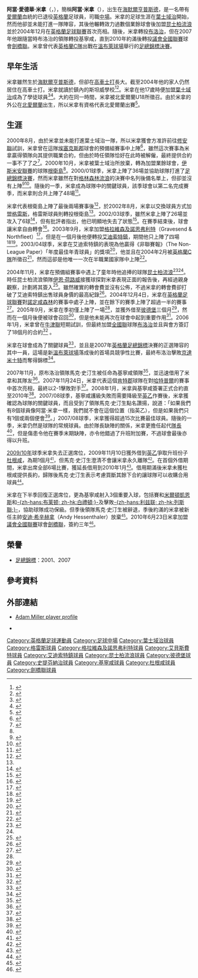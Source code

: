 {{noteTA|G1=足球|G2=FAcup
|T=zh-hans:亚当·米勒;zh-hk:阿當·米拿;zh-tw:阿當·米勒;
|1=zh-hans:亚当·米勒;zh-hk:阿當·米拿;zh-tw:阿當·米勒;
|2=zh-hans:米勒;zh-hk:米拿;zh-tw:米勒;
|3=zh-hans:温布利球场;zh-hk:溫布萊球場;zh-tw:溫布萊球場;
|4=zh-hans:亚当·爱德华·米勒;zh-hk:阿當·愛德華·米拿;zh-tw:阿當·愛德華·米勒;
|5=zh-hans:埃塞克斯郡;zh-hk:埃塞克斯郡;zh-tw:艾塞克斯郡;
|6=zh-hans:达根汉姆;zh-hk:杜根咸;zh-tw:達根漢姆;
}}
{{Football player infobox
| playername          = 阿當·愛德華·米勒<br />Adam Miller
| image               = [[File:AdamMillerGills.jpg|180px]]
| fullname            = Adam Edward Miller
| dateofbirth         = {{birth date and age|df=yes|1982|2|19}}
| cityofbirth         = [[海默爾亨普斯德|海默爾亨普斯德]]
| countryofbirth      = [[英格蘭|英格蘭]]
| height              = {{height|m=1.80}}
| currentclub         = 
| clubnumber          = 
| position            = [[中場|中場]]
| youthyears          = 
| youthclubs          = 
| years               = 1999-2000<br />2000-2002<br />2002-2003<br />2003<br />2003-2004<br />2004-2006<br />2005<br />2006-2008<br />2007-2008<br />2008-2010 <br />2009-2010<br />2010-2012
| clubs               = [[葉士域治足球會|葉士域治]]<br />[[根衛島|根衛島]]<br />[[格雷斯足球會|格雷斯]]<br />[[艾貝斯費特足球會|格拉維森及諾思弗利特]]<br />[[艾迪索特鎮足球會|艾迪索特鎮]]<br />[[昆士柏流浪足球會|昆士柏流浪]]<br />→ [[彼德堡聯足球會|彼德堡]]<br />[[保罗夫史提芬足球俱乐部|布洛治]]<br />→ [[基寧咸足球會|基寧咸]]<br />[[基寧咸足球會|基寧咸]]<br />→ [[达根汉姆和雷德布里奇足球俱乐部|杜根咸]]<br />[[剑桥联足球俱乐部|劍橋聯]]
| caps(goals)         = {{0}}0 {{0}}(0)<br />59 {{0}}(9)<br />26 {{0}}(6)<br />{{0}}4 {{0}}(1)<br />38 {{0}}(0)<br />15 {{0}}(0)<br />{{0}}2 {{0}}(0) <br />59 (11)<br />{{0}}7 {{0}}(2)<br />82 (11)<br />{{0}}8 {{0}}(0)<br />{{0}}5 {{0}}(0)
| nationalyears       = <br />2004
| nationalteam        = 北愛爾蘭U18<br />[[英格蘭足球代表丙隊|英格蘭C隊]]
| nationalcaps(goals) = <br />{{0}}1 {{0}}(0)
| pcupdate            = 2010年6月24日 (四) 07:28 (UTC)
| ntupdate            = 2009年12月16日 (三) 04:40 (UTC)
}}
'''阿當·愛德華·米拿'''（{{lang-en|'''Adam Edward Miller'''}}，{{bd|1982年|2月19日|catIdx=Miller, Adam}}），簡稱'''阿當·米拿'''（{{lang-en|'''Adam Miller'''}}），出生在[[海默爾亨普斯德|海默爾亨普斯德]]，是一名帶有[[愛爾蘭共和國|愛爾蘭]]血統的已退役[[英格蘭|英格蘭]]足球員，司職[[中場|中場]]。米拿的足球生涯在[[葉士域治足球會|葉士域治]]開始，然而他卻並未能打進一隊陣容，其後他輾轉效力過數個業餘球會後加盟[[昆士柏流浪足球會|昆士柏流浪]]並於2004年12月在[[英格蘭足球聯賽|英格蘭足球聯賽]]首次亮相。隨後，米拿轉投[[保罗夫史提芬足球俱乐部|布洛治]]，但在2007年他跟隨當時布洛治的領隊{{Link-en|馬克·史汀生|Mark Stimson}}轉投基寧咸，直到2010年約滿後轉投[[英格蘭足球議會全國聯賽|議會全國聯賽]]球會[[剑桥联足球俱乐部|劍橋聯]]。米拿曾代表[[英格蘭足球代表丙隊|英格蘭C隊]]出戰在[[溫布萊球場|溫布萊球場]]舉行的[[英格蘭足總錦標|足總錦標決賽]]。

== 早年生活 ==
米拿雖然生於[[海默爾亨普斯德|海默爾亨普斯德]]，但卻在[[高車士打|高車士打]]長大。截至2004年他的家人仍然居住在高車士打。米拿就讀於鎮內的斯坦威學校<ref>{{en}}{{cite web|url=http://archive.chelmsfordweeklynews.co.uk/2004/12/10/122280.html|publisher=Chelmsford Weekly News|title=Soccer: Miller's living the dream|accessdate=2008-09-18|date=2004-12-10}}{{dead link|date=October 2015}}</ref><ref>{{en}}{{cite web|url=http://archive.gazette-news.co.uk/2003/11/13/138313.html|publisher=The Gazette|title=Soccer: Miller eyes a cup shock|accessdate=2008-09-18|date=2003-11-13}}{{dead link|date=October 2015}}</ref>。米拿在他17歲時便加盟[[葉士域治足球會|葉士域治]]成為了學徒球員<ref name="NLD">{{en}}{{cite web|url=http://www.nonleaguedaily.com/news/index.php?newsmode=FULL&nid=5634 |publisher=Non League Daily |title=Ryman clubs swap players |date=2002-08-26 |accessdate=2008-04-22 |deadurl=yes |archiveurl=https://web.archive.org/web/20120604054217/http://www.nonleaguedaily.com/news/index.php?newsmode=FULL&nid=5634 |archivedate=2012-06-04 }}</ref><ref name="POA">{{en}}{{cite web|url=http://www.tmwmtt.com/sql/players/profile.phtml?fullname=Adam%20Miller |publisher=Pride of Anglia |title=Adam Miller |accessdate=2008-04-22 |deadurl=yes |archiveurl=https://web.archive.org/web/20071215230916/http://www.tmwmtt.com/sql/players/profile.phtml?fullname=Adam%20Miller |archivedate=2007-12-15 }}</ref>。大約在同一時間，米拿被北愛爾蘭U18所徵召。由於米拿的外公在[[北愛爾蘭|北愛爾蘭]]出生，所以米拿有資格代表北愛爾蘭出賽<ref name="NI">{{en}}{{cite web|url=http://www.kentonline.co.uk/kol08/article/default.asp?article_id=55386|publisher=Kent Online|title=Miller chasing international dream|first=Luke|last=Cawdell|accessdate=2009-01-21|date=2009-01-21}}</ref>。

== 生涯 ==
2000年8月，由於米拿並未能打進葉士域治一隊，所以米拿獲會方准許前往[[修安聯足球會|修安聯]]試訓，米拿曾在這隊[[埃塞克斯郡|埃塞克斯郡]]球會的預備組賽事中上陣<ref>{{en}}{{cite web|url=http://archive.gazette-news.co.uk/2000/8/31/197035.html|publisher=Gazette News|title=Soccer: Late mistake costs Blues' reserves|date=2000-08-31|accessdate=2008-04-23}}{{dead link|date=October 2015}}</ref>，雖然這次賽事為米拿贏得領隊向其提供職業合約，但由於時任領隊{{Link-en|阿倫·列托|Alan Little}}恰好在此時被解僱，最終提供合約一事不了了之<ref>{{en}}{{cite web|url=http://archive.gazette-news.co.uk/2001/8/3/176913.html|publisher=Gazette News|title=Soccer: Mixed views of Gulls-Blues clash|date=2001-08-03|accessdate=2008-04-22}}{{dead link|date=October 2015}}</ref>。2000年10月，米拿被葉士域治所放棄，轉為加盟業餘球會，[[伊斯米安聯賽|伊斯米安聯賽]]的球隊[[根衛島|根衛島]]<ref name="NLD" />。2000/01球季，米拿上陣了36場並協助球隊打進了[[英格蘭足總錦標|足總錦標決賽]]，然而米拿雖然在對[[格林森林流浪足球會|格林森林流浪]]的決賽中名列後備名單上，但卻並沒有上陣<ref name="Canv1">{{en}}{{cite web|url=http://www.canveyfc.com/2000/statistics.htm|title=Canvey Statistics at a Glance (2000–01)|publisher=Canvey Island F.C.|accessdate=2008-04-22|archive-url=https://web.archive.org/web/20110708114814/http://www.canveyfc.com/2000/statistics.htm|archive-date=2011-07-08|dead-url=no}}</ref><ref>{{en}}{{cite web|url=http://www.soccerbase.com/results3.sd?gameid=355647|publisher=Soccerbase|title=FA Trophy Final 2000–01|accessdate=2008-04-22|archive-date=2012-09-11|archive-url=https://archive.today/20120911102554/http://www.soccerbase.com/results3.sd?gameid=355647|dead-url=yes}}</ref>。隨後的一季，米拿成為球隊中的關鍵球員，該季球會以第二名完成賽季，而米拿則合共上陣了48場<ref name="Canv2">{{en}}{{cite web|url=http://www.canveyfc.com/2001/statistics.htm|title=Canvey Statistics at a Glance (2001–02)|publisher=Canvey Island F.C.|accessdate=2008-04-22|archive-url=https://web.archive.org/web/20050425144953/http://www.canveyfc.com/2001/statistics.htm|archive-date=2005-04-25|dead-url=no}}</ref>。

米拿代表根衛島上陣了最後兩場賽事後<ref name="Canv3">{{en}}{{cite web|url=http://www.canveyfc.com/2002/statistics.htm|title=Canvey Statistics at a Glance (2002–03)|publisher=Canvey Island F.C.|accessdate=2008-04-22|archive-url=https://web.archive.org/web/20110708114823/http://www.canveyfc.com/2002/statistics.htm|archive-date=2011-07-08|dead-url=no}}</ref>，於2002年8月，米拿以交換球員方式加盟[[格雷斯足球會|格雷斯]]，格雷斯球員{{Link-en|傑夫·明頓|Jeff Minton}}則轉投根衛島<ref name="NLD" />。2002/03球季，雖然米拿上陣了26場並攻入了6球<ref name="SFU">{{en}}{{cite web|url=http://soccerfactsuk.co.uk/s2002/player_details.php?playerid=3292|title=Player Details: Season 2002-2003: Adam Miller|publisher=soccerfactsuk|accessdate=2008-04-23|archive-url=https://web.archive.org/web/20110724120808/http://soccerfactsuk.co.uk/s2002/player_details.php?playerid=3292|archive-date=2011-07-24|dead-url=yes}}</ref>，但有批評者指出，他已明顯地失去了狀態<ref>{{en}}{{cite web|url=http://www.thefa.com/England/NationalGameXI/NewsAndFeatures/Postings/2004/11/EngNGXI_Fairclough.htm|publisher=The FA|title=Talent spotter|author=Tony Incenzo|accessdate=2008-04-23|date=2004-11-24|archive-url=https://web.archive.org/web/20080829211806/http://www.thefa.com/England/NationalGameXI/NewsAndFeatures/Postings/2004/11/EngNGXI_Fairclough.htm|archive-date=2008-08-29|dead-url=yes}}</ref>。在賽季結束後，球會讓米拿自由轉會<ref>{{en}}{{cite web |url=http://www.graysathletic.co.uk/news/archives/2003/05/index.html |publisher=Grays Athletic F.C. |title=News & features archive - May 2003 |accessdate=2008-04-23 |deadurl=yes |archiveurl=https://web.archive.org/web/20030707190406/http://www.graysathletic.co.uk/news/archives/2003/05/index.html |archivedate=2003-07-07 }}</ref>。2003年9月，米拿加盟[[艾貝斯費特足球會|格拉維森及諾思弗利特]]（Gravesend & Northfleet）<ref>{{en}}{{cite book|title=Non-League Club Directory 2007|first=Mike|last=Williams|coauthors=Tony Williams|year=2007|publisher=Tony Williams Publications Ltd|id=1-8698-3355-4|page=p144}}</ref>，但是在一個月後他便轉投[[艾迪索特鎮足球會|艾迪索特鎮]]，期間他只上陣了四場<ref>{{en}}{{cite web|url=http://www.soccerbase.com/players_details.sd?playerid=28802&seasonid=133|publisher=Soccerbase|title=Games played by Adam Miller in 2003/2004|accessdate=2008-04-23|archive-date=2012-09-10|archive-url=https://archive.today/20120910101558/http://www.soccerbase.com/players_details.sd?playerid=28802&seasonid=133|dead-url=yes}}</ref><ref>{{en}}{{cite web|url=http://news.bbc.co.uk/sport1/hi/football/teams/a/aldershot/3207572.stm|publisher=BBC|title=Shots make double swoop|accessdate=2008-04-22|date=2003-10-20|archive-url=https://web.archive.org/web/20190713152920/http://news.bbc.co.uk/sport2/hi/football/teams/a/aldershot/3207572.stm|archive-date=2019-07-13|dead-url=no}}</ref>。2003/04球季，米拿在艾迪索特鎮的表現為他贏得《非聯賽報》（The Non-League Paper）「年度最佳年青球員」的獎項<ref>{{en}}{{cite web|url=http://www.chester-city.co.uk/may04news.asp|publisher=Chester City F.C.|title=News from Deva Stadium 2004|accessdate=2008-04-22|date=2004-05-30|archive-url=https://web.archive.org/web/20121024010910/http://www.chester-city.co.uk/may04news.asp|archive-date=2012-10-24|dead-url=no}}</ref>，他並且在2004年2月被[[英格蘭足球代表丙隊|英格蘭C隊]]所徵召<ref>{{en}}{{cite web|url=http://www.thefa.com/GrassrootsOld/Leaguesystem/LatestNews/Postings/2004/02/FaircloughNamesSquadToFaceAzzurri.htm|publisher=The FA|title=Fairclough names squad to face Azzurri|accessdate=2008-04-23|date=2004-02-09|archive-url=https://web.archive.org/web/20080706155507/http://www.thefa.com/GrassrootsOld/Leaguesystem/LatestNews/Postings/2004/02/FaircloughNamesSquadToFaceAzzurri.htm|archive-date=2008-07-06|dead-url=yes}}</ref>，然而這卻是他唯一一次在半職業國家隊中上陣<ref>{{en}}{{cite book|title=Non-League Club Directory 2007|last=Williams|page=p859}}</ref>。  

2004年11月，米拿在預備組賽事中遇上了童年時他追捧的球隊[[昆士柏流浪足球會|昆士柏流浪]]<ref>{{en}}{{cite web|url=http://news.bbc.co.uk/sport1/low/football/teams/q/qpr/4015597.stm|publisher=BBC|title=QPR sign Shots midfielder Miller|accessdate=2008-04-22|date=2004-11-16|archive-url=https://web.archive.org/web/20190713152920/http://news.bbc.co.uk/sport2/hi/football/teams/q/qpr/4015597.stm|archive-date=2019-07-13|dead-url=no}}</ref><ref name="fran" />。時任昆士柏流浪領隊[[伊恩·荷路威|伊恩·荷路威]]接獲球探對米拿表現正面的報告後，再經過親身觀察，計劃將其簽入<ref name="Ol">{{en}}{{cite web|url=http://www.aldershot.co.uk/sport/26/26334/its_miller_time|publisher=Aldershot News and Mail|title=It's Miller time!|accessdate=2008-04-23|date=2005-01-27|archive-url=https://web.archive.org/web/20190713152920/https://www.getsurrey.co.uk/all-about/aldershot|archive-date=2019-07-13|dead-url=no}}</ref>。雖然確實的轉會費並沒有公佈，不過米拿的轉會費卻打破了艾迪索特鎮出售球員身價的最高紀錄<ref name="fran">{{en}}{{cite web|url=http://www.farnborough.co.uk/sport/26/26154/miller_bids_fond_farewell_to_shots|publisher=Farnborough News and Mail|title=Miller bids fond farewell to Shots|accessdate=2008-04-23|date=2004-11-16|archive-url=https://web.archive.org/web/20190713152920/https://www.getsurrey.co.uk/all-about/farnborough|archive-date=2019-07-13|dead-url=no}}</ref>。2004年12月4日，米拿在[[英格蘭足球聯賽|英格蘭足球聯賽]]對[[諾定咸森林足球會|諾定咸森林]]的賽事中處子上陣，並在餘下的賽季上陣了超過一半的賽事<ref>{{en}}{{cite web|url=http://www.soccerbase.com/players_details.sd?playerid=28802&seasonid=134|publisher=Soccerbase|title=Games played by Adam Miller in 2004/2005|accessdate=2008-04-23|archive-date=2012-09-11|archive-url=https://archive.today/20120911064614/http://www.soccerbase.com/players_details.sd?playerid=28802&seasonid=134|dead-url=yes}}</ref>。2005年9月，米拿在季初僅上陣了一場<ref name="SB2" />，並獲外借至[[彼德堡聯足球會|彼德堡]]三個月<ref>{{en}}{{cite web|url=http://news.bbc.co.uk/sport1/hi/football/teams/p/peterborough_united/4271476.stm|publisher=BBC|title=Posh beat Millers to sign Miller|accessdate=2008-04-22|date=2005-09-22|archive-url=https://web.archive.org/web/20190713152920/http://news.bbc.co.uk/sport2/hi/football/teams/p/peterborough_united/4271476.stm|archive-date=2019-07-13|dead-url=no}}</ref>，然而在一個月後便被球會召回<ref>{{en}}{{cite web|url=http://news.bbc.co.uk/sport1/hi/football/teams/p/peterborough_united/4376438.stm|publisher=BBC|title=Peterborough extend Hand's loan|accessdate=2008-04-22|date=2005-10-25|archive-url=https://web.archive.org/web/20190713152920/http://news.bbc.co.uk/sport2/hi/football/teams/p/peterborough_united/4376438.stm|archive-date=2019-07-13|dead-url=no}}</ref>，但是他未能再次在球會中起到重要作用<ref name="SB2">{{en}}{{cite web|url=http://www.soccerbase.com/players_details.sd?playerid=28802&seasonid=135|publisher=Soccerbase|title=Games played by Adam Miller in 2005/2006|accessdate=2008-04-23|archive-date=2013-02-02|archive-url=https://archive.today/20130202113333/http://www.soccerbase.com/players_details.sd?playerid=28802&seasonid=135|dead-url=yes}}</ref>。2006年1月，米拿曾在[[牛津聯足球會|牛津聯]]短期試訓，但最終加盟[[英格蘭足球議會全國聯賽|全國聯]]球隊[[保罗夫史提芬足球俱乐部|布洛治]]並且與會方簽訂了18個月的合約<ref>{{en}}{{cite web|url=http://news.bbc.co.uk/sport1/hi/football/teams/s/stevenage/4642560.stm|publisher=BBC|title=Stevenage swoop for QPR's Miller  |accessdate=2008-04-22|date=2006-01-24}}</ref> 。

米拿在球會成為了關鍵球員<ref>{{en}}{{cite web|url=http://www.altrinchamfc.co.uk/alt0607i.htm|publisher=Altrincham F.C.|title=Altrincham FC Archived News, April, 2007|accessdate=2008-04-23|archive-url=https://web.archive.org/web/20080512004741/http://www.altrinchamfc.co.uk/alt0607i.htm|archive-date=2008-05-12|dead-url=no}}</ref>，並且是2007年[[英格蘭足總錦標|英格蘭足總錦標]]決賽的正選陣容的其中一員，這場是新[[溫布萊球場|溫布萊球場]]落成後的首場具競爭性比賽，最終布洛治擊敗[[京達米士特足球會|京達米士特]]而奪得錦標<ref>{{en}}{{cite web|url=http://news.bbc.co.uk/sport1/hi/football/6649807.stm|publisher=BBC|title=Kidderminster 2–3 Stevenage|accessdate=2008-04-22|date=2008-05-12|author=Ian Hughes|archive-url=https://web.archive.org/web/20070913110100/http://news.bbc.co.uk/sport1/hi/football/6649807.stm|archive-date=2007-09-13|dead-url=no}}</ref>。

2007年11月，原布洛治領隊馬克·史汀生被任命為基寧咸領隊<ref>{{en}}{{cite web|url=http://news.bbc.co.uk/sport1/hi/football/teams/g/gillingham/7073636.stm|publisher=BBC|title=Gills unveil Stimson as new boss|accessdate=2008-04-22|date=2007-11-01|archive-url=https://web.archive.org/web/20190713152921/http://news.bbc.co.uk/sport2/hi/football/teams/g/gillingham/7073636.stm|archive-date=2019-07-13|dead-url=no}}</ref>，並迅速借用了米拿和其隊友{{Link-en|約翰·紐達|John Nutter}}<ref>{{en}}{{cite web|url=http://news.bbc.co.uk/sport1/hi/football/teams/g/gillingham/7105653.stm|publisher=BBC|title=Gillingham capture Stevenage pair|accessdate=2008-04-22|date=2007-11-23|archive-url=https://web.archive.org/web/20190713152930/http://news.bbc.co.uk/sport2/hi/football/teams/g/gillingham/7105653.stm|archive-date=2019-07-13|dead-url=no}}</ref>。2007年11月24日，米拿代表這個[[肯特郡|肯特郡]]球隊在對[[哈特普爾足球會|哈特普爾]]的賽事中首次亮相，最終以2-1擊敗對手<ref>{{en}}{{cite web|url=http://www.soccerbase.com/players_details.sd?playerid=28802&seasonid=137|publisher=Soccerbase|title=Games played by Adam Miller in 2007/2008|accessdate=2008-04-23|archive-date=2012-09-10|archive-url=https://archive.today/20120910045246/http://www.soccerbase.com/players_details.sd?playerid=28802&seasonid=137|dead-url=yes}}</ref>。2008年1月，米拿與基寧咸簽署正式合約直至2010年<ref>{{en}}{{cite web|url=http://news.bbc.co.uk/sport1/hi/football/teams/g/gillingham/7171859.stm|publisher=BBC|title=Miller & Nutter make Gills switch|accessdate=2008-04-22|date=2008-01-04|archive-url=https://web.archive.org/web/20080108005634/http://news.bbc.co.uk/sport1/hi/football/teams/g/gillingham/7171859.stm|archive-date=2008-01-08|dead-url=no}}</ref>。2007/08球季，基寧咸護級失敗而需要降級至[[英格蘭足球乙級聯賽|英乙]]作賽後，米拿獲確認為球隊的關鍵球員，而且受到了領隊馬克·史汀生點名讚揚，說道：「如果我們有8個球員像阿當·米拿一樣，我們就不會在這個位置（指英乙），但是如果我們只有1個或兩個便會<ref>{{en}}{{cite web|url=http://news.bbc.co.uk/sport1/hi/football/teams/g/gillingham/7285733.stm|publisher=BBC|title=Time to do the basics – Stimson|accessdate=2008-04-23|date=2008-03-09|archive-url=https://web.archive.org/web/20080313023953/http://news.bbc.co.uk/sport1/hi/football/teams/g/gillingham/7285733.stm|archive-date=2008-03-13|dead-url=no}}</ref>。」2007/08球季，米拿獲得超過15次比賽最佳球員。隨後的一季，米拿仍然是球隊的常規球員。由於隊長{{Link-en|巴利·富拿|Barry Fuller}}缺陣的關係，米拿更擔任起代[[隊長_(足球)|隊長]]<ref>{{en}}{{cite web|url=http://www.dailymail.co.uk/sport/football/article-1105090/Gillingham-1-Aston-Villa-2-Relieved-Villans-survive-thrills-spills-Gills.html|publisher=Daily Mail|title=Aston Villa Relieved Villans survive thrills spills Gills|access-date=2009-08-07|archive-url=https://web.archive.org/web/20121009130122/http://www.dailymail.co.uk/sport/football/article-1105090/Gillingham-1-Aston-Villa-2-Relieved-Villans-survive-thrills-spills-Gills.html|archive-date=2012-10-09|dead-url=no}}</ref>，但是傷患令他在賽季末期缺陣，亦令他錯過了升班附加賽，不過球會最後亦得以升班。

[[2009年至2010年英格蘭足球甲級聯賽|2009/10年]]球季米拿失去正選席位，2009年11月10日獲外借到[[英乙|英乙]]爭取升班份子[[达根汉姆和雷德布里奇足球俱乐部|杜根咸]]，為期1個月<small><ref>{{cite news |language=en |url=http://news.bbc.co.uk/sport2/hi/football/teams/d/dagenham_and_redbridge/8352814.stm |title=Miller moves to Daggers on loan |publisher=[[BBC|BBC]] Sport |date=2009-11-10 |accessdate=2009-12-16 |archive-url=https://web.archive.org/web/20091114064059/http://news.bbc.co.uk/sport2/hi/football/teams/d/dagenham_and_redbridge/8352814.stm |archive-date=2009-11-14 |dead-url=no }}</ref></small>，但馬克·史汀生澄清不會讓米拿永久離隊<small><ref>{{cite news |language=en |url=http://news.bbc.co.uk/sport2/hi/football/teams/d/dagenham_and_redbridge/8357071.stm |title=Miller move not permanent - Gills |publisher=[[BBC|BBC]] Sport |date=2009-11-12 |accessdate=2009-12-16 |archive-url=https://web.archive.org/web/20160307072707/http://news.bbc.co.uk/sport2/hi/football/teams/d/dagenham_and_redbridge/8357071.stm |archive-date=2016-03-07 |dead-url=no }}</ref></small>。在首個外借期間，米拿出席全部6場比賽，獲延長借用到2010年1月<small><ref>{{cite news |language=en |url=http://news.bbc.co.uk/sport2/hi/football/teams/d/dagenham_and_redbridge/8413986.stm |title=Gillingham's Miller extends Dagenham loan spell |publisher=[[BBC|BBC]] Sport |date=2009-12-15 |accessdate=2009-12-16 |archive-url=https://web.archive.org/web/20110203015021/http://news.bbc.co.uk/sport2/hi/football/teams/d/dagenham_and_redbridge/8413986.stm |archive-date=2011-02-03 |dead-url=no }}</ref></small>。借用期滿後米拿未獲杜根咸提供長約，歸隊後馬克·史汀生表示考慮買斷其餘下合約讓球隊可以收購合用球員<small><ref>{{cite news |language=en |url=http://news.bbc.co.uk/sport2/hi/football/teams/g/gillingham/8459272.stm |title=Gillingham look to pay off Adam Miller |publisher=[[BBC|BBC]] Sport |date=2010-01-14 |accessdate=2010-01-23 |archive-url=https://web.archive.org/web/20100119005448/http://news.bbc.co.uk/sport2/hi/football/teams/g/gillingham/8459272.stm |archive-date=2010-01-19 |dead-url=no }}</ref></small>。

米拿在下半季回復正選席位，更為基寧咸射入3個重要入球，包括賽和[[米尔顿凯恩斯足球俱乐部|米爾頓凱恩斯]]和[[布莱顿足球俱乐部|-{zh-hans:布莱顿; zh-hk:白禮頓;}-]]及擊敗[[列斯聯足球會|-{zh-hans:利兹联; zh-hk:列斯聯;}-]]，協助球隊成功保級。但季後領隊馬克·史汀生被辭退，季後約滿的米拿被新任主帥[[安迪·希辛赫拿|安迪·希辛赫拿]]（Andy Hessenthaler）放棄<small><ref>{{cite news |language=en |url=http://www.skysports.com/story/0,19528,11737_6176931,00.html |title=Hess parts ways with eight |publisher=Sky Sports |date=2010-05-28 |accessdate=2010-06-18 |archive-url=https://web.archive.org/web/20100611142929/http://www.skysports.com/story/0,19528,11737_6176931,00.html |archive-date=2010-06-11 |dead-url=no }}</ref></small>。2010年6月23日米拿加盟[[英格蘭足球議會全國聯賽|議會全國聯賽]]球會[[剑桥联足球俱乐部|劍橋聯]]，簽約三年<small><ref>{{cite news |language=en |url=http://news.bbc.co.uk/sport2/hi/football/teams/c/cambridge_utd/8757044.stm |title=Midfielder Adam Miller makes Cambridge move |publisher=[[BBC|BBC]] Sport |date=2010-06-23 |accessdate=2010-06-24 |archive-url=https://web.archive.org/web/20100626101047/http://news.bbc.co.uk/sport2/hi/football/teams/c/cambridge_utd/8757044.stm |archive-date=2010-06-26 |dead-url=no }}</ref></small>。

== 榮譽 ==
*[[英格蘭足總錦標|足總錦標]]：2001、2007

== 參考資料 ==
{{Reflist|2}}

== 外部連結 ==
*{{en}}[https://web.archive.org/web/20081010155341/http://www.gillinghamfootballclub.com/page/ProfilesDetail/0%2C%2C10416~21673%2C00.html Adam Miller player profile]
*{{en}}{{soccerbase|id=28802|name=阿當·米拿}}

{{DEFAULTSORT:Miller, Adam}}
[[Category:英格蘭足球運動員|Category:英格蘭足球運動員]]
[[Category:足球中場|Category:足球中場]]
[[Category:葉士域治球員|Category:葉士域治球員]]
[[Category:格雷斯球員|Category:格雷斯球員]]
[[Category:格拉維森及諾思弗利特球員|Category:格拉維森及諾思弗利特球員]]
[[Category:艾貝斯費特球員|Category:艾貝斯費特球員]]
[[Category:艾迪索特鎮球員|Category:艾迪索特鎮球員]]
[[Category:昆士柏流浪球員|Category:昆士柏流浪球員]]
[[Category:彼德堡球員|Category:彼德堡球員]]
[[Category:史提芬納治球員|Category:史提芬納治球員]]
[[Category:基寧咸球員|Category:基寧咸球員]]
[[Category:杜根咸球員|Category:杜根咸球員]]
[[Category:劍橋聯球員|Category:劍橋聯球員]]
